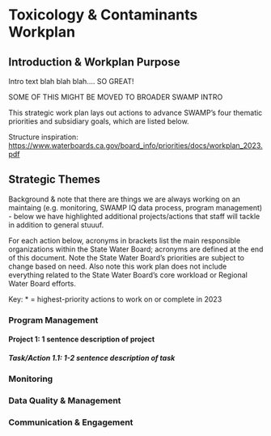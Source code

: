 # Toxicology & Contaminants Workplan

## Introduction & Workplan Purpose

Intro text blah blah blah.... SO GREAT!

SOME OF THIS MIGHT BE MOVED TO BROADER SWAMP INTRO

This strategic work plan lays out actions to advance SWAMP's four thematic priorities and subsidiary goals, which are listed below.

Structure inspiration: <https://www.waterboards.ca.gov/board_info/priorities/docs/workplan_2023.pdf>

## Strategic Themes 

Background & note that there are things we are always working on an maintaing (e.g. monitoring, SWAMP IQ data process, program management) - below we have highlighted additional projects/actions that staff will tackle in addition to general stuuuf.

For each action below, acronyms in brackets list the main responsible organizations within the State Water Board; acronyms are defined at the end of this document. Note the State Water Board’s priorities are subject to change based on need. Also note this work plan does not include everything related to the State Water Board’s core workload or Regional Water Board efforts.

Key:
\* = highest-priority actions to work on or complete in 2023

### Program Management

#### Project 1: 1 sentence description of project

##### Task/Action 1.1: 1-2 sentence description of task

### Monitoring

### Data Quality & Management

### Communication & Engagement
